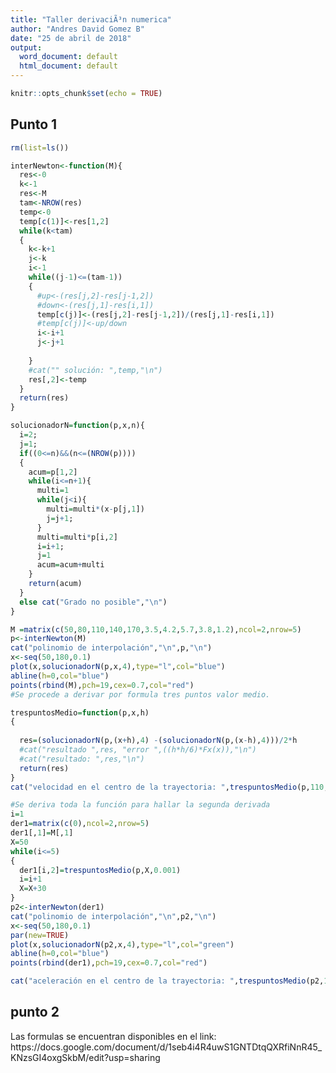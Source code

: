 ```yaml
---
title: "Taller derivaciÃ³n numerica"
author: "Andres David Gomez B"
date: "25 de abril de 2018"
output:
  word_document: default
  html_document: default
---
```


```r
knitr::opts_chunk$set(echo = TRUE)
```

## Punto 1


```r

rm(list=ls())

interNewton<-function(M){
  res<-0
  k<-1
  res<-M
  tam<-NROW(res)
  temp<-0
  temp[c(1)]<-res[1,2]
  while(k<tam)
  {
    k<-k+1
    j<-k
    i<-1
    while((j-1)<=(tam-1))
    {
      #up<-(res[j,2]-res[j-1,2])
      #down<-(res[j,1]-res[i,1])
      temp[c(j)]<-(res[j,2]-res[j-1,2])/(res[j,1]-res[i,1])
      #temp[c(j)]<-up/down
      i<-i+1
      j<-j+1
      
    }
    #cat("" solución: ",temp,"\n")
    res[,2]<-temp
  }
  return(res)
}

solucionadorN=function(p,x,n){
  i=2;
  j=1;
  if((0<=n)&&(n<=(NROW(p))))
  {
    acum=p[1,2]
    while(i<=n+1){
      multi=1
      while(j<i){
        multi=multi*(x-p[j,1])
        j=j+1;
      }
      multi=multi*p[i,2]
      i=i+1;
      j=1
      acum=acum+multi
    }
    return(acum)
  }
  else cat("Grado no posible","\n")
}

M =matrix(c(50,80,110,140,170,3.5,4.2,5.7,3.8,1.2),ncol=2,nrow=5)
p<-interNewton(M)
cat("polinomio de interpolación","\n",p,"\n")
x<-seq(50,180,0.1)
plot(x,solucionadorN(p,x,4),type="l",col="blue")
abline(h=0,col="blue")
points(rbind(M),pch=19,cex=0.7,col="red")
#Se procede a derivar por formula tres puntos valor medio. 

trespuntosMedio=function(p,x,h)
{
  
  res=(solucionadorN(p,(x+h),4) -(solucionadorN(p,(x-h),4)))/2*h
  #cat("resultado ",res, "error ",((h*h/6)*Fx(x)),"\n")
  #cat("resultado: ",res,"\n")
  return(res)
}
cat("velocidad en el centro de la trayectoria: ",trespuntosMedio(p,110,0.001),"\n")

#Se deriva toda la función para hallar la segunda derivada
i=1
der1=matrix(c(0),ncol=2,nrow=5)
der1[,1]=M[,1]
X=50
while(i<=5)
{
  der1[i,2]=trespuntosMedio(p,X,0.001)
  i=i+1
  X=X+30
}
p2<-interNewton(der1)
cat("polinomio de interpolación","\n",p2,"\n")
x<-seq(50,180,0.1)
par(new=TRUE)
plot(x,solucionadorN(p2,x,4),type="l",col="green")
abline(h=0,col="blue")
points(rbind(der1),pch=19,cex=0.7,col="red")

cat("aceleración en el centro de la trayectoria: ",trespuntosMedio(p2,110,0.001),"\n")
```

## punto 2

Las formulas se encuentran disponibles en el link:
https://docs.google.com/document/d/1seb4i4R4uwS1GNTDtqQXRfiNnR45_KNzsGI4oxgSkbM/edit?usp=sharing